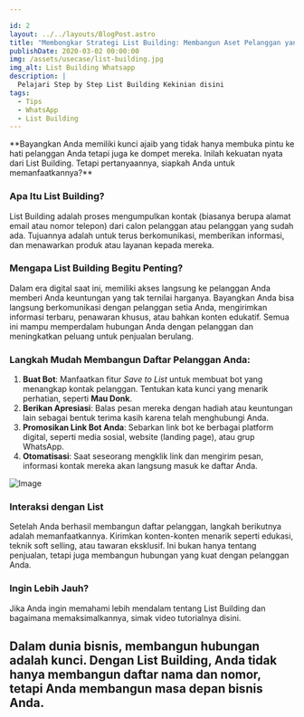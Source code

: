 ```yaml
---

id: 2
layout: ../../layouts/BlogPost.astro
title: "Membongkar Strategi List Building: Membangun Aset Pelanggan yang Loyal"
publishDate: 2020-03-02 00:00:00
img: /assets/usecase/list-building.jpg
img_alt: List Building Whatsapp
description: |
  Pelajari Step by Step List Building Kekinian disini
tags:
  - Tips
  - WhatsApp
  - List Building
---
```




<p></p>
**Bayangkan Anda memiliki kunci ajaib yang tidak hanya membuka pintu ke hati
pelanggan Anda tetapi juga ke dompet mereka. Inilah kekuatan nyata dari List
Building. Tetapi pertanyaannya, siapkah Anda untuk memanfaatkannya?**

### **Apa Itu List Building?**

List Building adalah proses mengumpulkan kontak (biasanya berupa alamat email atau nomor telepon) dari calon pelanggan atau pelanggan yang sudah ada. Tujuannya adalah untuk terus berkomunikasi, memberikan informasi, dan menawarkan produk atau layanan kepada mereka.

### **Mengapa List Building Begitu Penting?**

Dalam era digital saat ini, memiliki akses langsung ke pelanggan Anda memberi Anda keuntungan yang tak ternilai harganya. Bayangkan Anda bisa langsung berkomunikasi dengan pelanggan setia Anda, mengirimkan informasi terbaru, penawaran khusus, atau bahkan konten edukatif. Semua ini mampu memperdalam hubungan Anda dengan pelanggan dan meningkatkan peluang untuk penjualan berulang.

### **Langkah Mudah Membangun Daftar Pelanggan Anda:**

1. **Buat Bot**: Manfaatkan fitur _Save to List_ untuk membuat bot yang menangkap kontak pelanggan. Tentukan kata kunci yang menarik perhatian, seperti **Mau Donk**.
2. **Berikan Apresiasi**: Balas pesan mereka dengan hadiah atau keuntungan lain sebagai bentuk terima kasih karena telah menghubungi Anda.
3. **Promosikan Link Bot Anda**: Sebarkan link bot ke berbagai platform digital, seperti media sosial, website (landing page), atau grup WhatsApp.
4. **Otomatisasi**: Saat seseorang mengklik link dan mengirim pesan, informasi kontak mereka akan langsung masuk ke daftar Anda.

  <Image src={RewardListBuilding} alt="Image" format="avif" />

### **Interaksi dengan List**

Setelah Anda berhasil membangun daftar pelanggan, langkah berikutnya adalah memanfaatkannya. Kirimkan konten-konten menarik seperti edukasi, teknik soft selling, atau tawaran eksklusif. Ini bukan hanya tentang penjualan, tetapi juga membangun hubungan yang kuat dengan pelanggan Anda.

### **Ingin Lebih Jauh?**

Jika Anda ingin memahami lebih mendalam tentang List Building dan bagaimana memaksimalkannya, simak video tutorialnya disini.

<YouTube id="https://youtu.be/DQ7wApJ4dxk" />

## Dalam dunia bisnis, membangun hubungan adalah kunci. Dengan List Building, Anda tidak hanya membangun daftar nama dan nomor, tetapi Anda membangun masa depan bisnis Anda.
